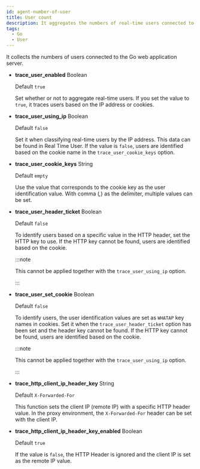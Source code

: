 ```yaml
---
id: agent-number-of-user
title: User count
description: It aggregates the numbers of real-time users connected to WAS.
tags:
  - Go
  - User
---
```


It collects the numbers of users connected to the Go web application server.

-   **trace_user_enabled** <span class='type'>Boolean</span>

    Default `true`

    Set whether or not to aggregate real-time users. If you set the value to `true`, it traces users based on the IP address or cookies. 

-   **trace_user_using_ip** <span class='type'>Boolean</span>

    Default `false`

    Set it when classifying real-time users by the IP address. This data can be found in Real Time User. If the value is `false`, users are identified based on the cookie name in the `trace_user_cookie_keys` option.

-   **trace_user_cookie_keys** <span class='type'>String</span>

    Default `empty`

    Use the value that corresponds to the cookie key as the user identification value. With comma (_,_) as the delimiter, multiple values can be set.

-   **trace_user_header_ticket** <span class='type'>Boolean</span>

    Default `false`

    To identify users based on a specific value in the HTTP header, set the HTTP key to use. If the HTTP key cannot be found, users are identified based on the cookie.

    :::note

    This cannot be applied together with the `trace_user_using_ip` option. 

    :::

-   **trace_user_set_cookie** <span class='type'>Boolean</span>

    Default `false`

    To identify users, the user identification values are set as `WHATAP` key names in cookies. Set it when the `trace_user_header_ticket` option has been set and the header key cannot be found. If the HTTP key cannot be found, users are identified based on the cookie. 

    :::note

    This cannot be applied together with the `trace_user_using_ip` option. 

    :::

-   **trace_http_client_ip_header_key** <span class='type'>String</span>

    Default `X-Forwarded-For`

    This function sets the client IP (remote IP) with a specific HTTP header value. In the proxy environment, the `X-Forwarded-For` header can be set with the client IP.

-   **trace_http_client_ip_header_key_enabled** <span class='type'>Boolean</span>

    Default `true`

    If the value is `false`, the HTTP Header is ignored and the client IP is set as the remote IP value.
